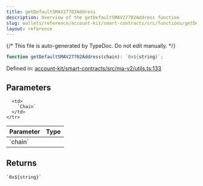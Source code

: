 ```yaml
---
title: getDefaultSMAV27702Address
description: Overview of the getDefaultSMAV27702Address function
slug: wallets/reference/account-kit/smart-contracts/src/functions/getDefaultSMAV27702Address
layout: reference
---
```


{/* This file is auto-generated by TypeDoc. Do not edit manually. */}

```ts
function getDefaultSMAV27702Address(chain): `0x${string}`;
```

Defined in: [account-kit/smart-contracts/src/ma-v2/utils.ts:133](https://github.com/alchemyplatform/aa-sdk/blob/9f926c402d1661309abbf8eae8431e52e8c5e53f/account-kit/smart-contracts/src/ma-v2/utils.ts#L133)

## Parameters

<table>
  <thead>
    <tr>
      <th align="left">Parameter</th>
      <th align="left">Type</th>
    </tr>
  </thead>

  <tbody>
    <tr>
      <td>
        `chain`
      </td>

      <td>
        `Chain`
      </td>
    </tr>

  </tbody>
</table>

## Returns

`` `0x${string}` ``
